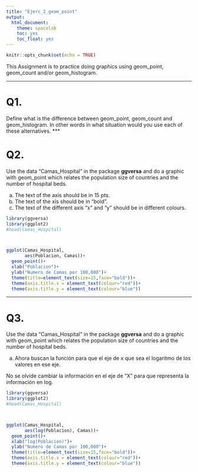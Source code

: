 ```yaml
---
title: "Ejerc_2_geom_point"
output:
  html_document: 
    theme: spacelab
    toc: yes
    toc_float: yes
---
```


```r
knitr::opts_chunk$set(echo = TRUE)

```




This Assignment is to practice doing graphics using geom_point, geom_count and/or geom_histogram.

***
# Q1. 

Define what is the difference between geom_point, geom_count and geom_histogram.  In other words in what situation would you use each of these alternatives.
***

# Q2.
Use the data "Camas_Hospital" in the package **ggversa** and do a graphic with geom_point which relates the population size of countries and the number of hospital beds.

  a. The text of the axis should be in 15 pts. 
  b. The text of the xis should be in "bold".
  c. The text of the different axis "x" and "y" should be in different colours. 

```r
library(ggversa)
library(ggplot2)
#head(Camas_Hospital)



ggplot(Camas_Hospital,
       aes(Poblacion, Camas))+
  geom_point()+
  xlab("Poblacion")+
  ylab("Numero de Camas por 100,000")+
  theme(title=element_text(size=15,face="bold"))+
  theme(axis.title.x = element_text(colour="red"))+
  theme(axis.title.y = element_text(colour="blue"))

```


***

# Q3. 
Use the data "Camas_Hospital" in the package **ggversa** and do a graphic with geom_point which relates the population size of countries and the number of hospital beds.

  a. Ahora buscan la función para que el eje de x que sea el logaritmo de los valores en ese eje.
  
  No se olvide cambiar la información en el eje de "X" para que representa la información en log.

```r
library(ggversa)
library(ggplot2)
#head(Camas_Hospital)



ggplot(Camas_Hospital,
       aes(log(Poblacion), Camas))+
  geom_point()+
  xlab("log(Poblacion)")+
  ylab("Numero de Camas por 100,000")+
  theme(title=element_text(size=15,face="bold"))+
  theme(axis.title.x = element_text(colour="red"))+
  theme(axis.title.y = element_text(colour="blue"))

```


